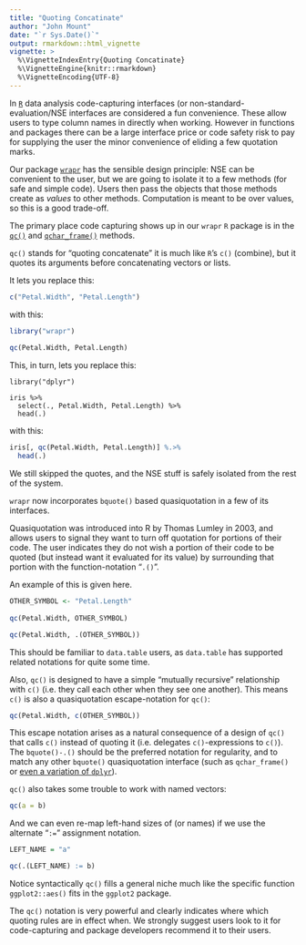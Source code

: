 ```yaml
---
title: "Quoting Concatinate"
author: "John Mount"
date: "`r Sys.Date()`"
output: rmarkdown::html_vignette
vignette: >
  %\VignetteIndexEntry{Quoting Concatinate}
  %\VignetteEngine{knitr::rmarkdown}
  %\VignetteEncoding{UTF-8}
---
```



In [`R`](https://www.r-project.org) data analysis code-capturing interfaces (or non-standard-evaluation/NSE interfaces are considered a fun convenience. These allow users to type column names in directly when working.  However in functions and packages there can be a large interface price or code safety risk to pay for supplying the user the minor convenience of eliding a few quotation marks.  

Our package [`wrapr`](https://CRAN.R-project.org/package=wrapr) has the sensible design principle: NSE can be convenient to the user, but we are going to isolate it to a few methods (for safe and simple code). Users then pass the objects that those methods create as *values* to other methods.  Computation is meant to be over values, so this is a good trade-off.

The primary place code capturing shows up in our `wrapr` `R` package is in the [`qc()`](https://winvector.github.io/wrapr/reference/qc.html) and [`qchar_frame()`](https://winvector.github.io/wrapr/reference/qchar_frame.html) methods.

`qc()` stands for "quoting concatenate" it is much like `R`'s `c()` (combine), but it quotes its arguments before concatenating vectors or lists.

It lets you replace this:

```r
c("Petal.Width", "Petal.Length")
```

with this:

```r
library("wrapr")
   
qc(Petal.Width, Petal.Length)
```



This, in turn, lets you replace this:

```
library("dplyr")

iris %>%
  select(., Petal.Width, Petal.Length) %>%
  head(.)
```

  
with this:

```r
iris[, qc(Petal.Width, Petal.Length)] %.>%
  head(.)
```

We still skipped the quotes, and the NSE stuff is safely isolated from the rest of the system.

`wrapr` now incorporates `bquote()` based quasiquotation in a few of its interfaces.

Quasiquotation was introduced into R by Thomas Lumley in 2003, and allows users to signal they want to turn off quotation for portions of their code. The user indicates they do not wish a portion of their code to be quoted (but instead want it evaluated for its value) by surrounding that portion with the function-notation "`.()`".

An example of this is given here.

```r
OTHER_SYMBOL <- "Petal.Length"
  
qc(Petal.Width, OTHER_SYMBOL)

qc(Petal.Width, .(OTHER_SYMBOL))
```

This should be familiar to `data.table` users, as `data.table` has supported related notations for quite some time.

Also, `qc()` is designed to have a simple "mutually recursive" relationship with `c()` (i.e. they call each other when they see one another).  This means `c()` is also a quasiquotation escape-notation for `qc()`:

```r
qc(Petal.Width, c(OTHER_SYMBOL))
```

This escape notation arises as a natural consequence of a design of `qc()` that calls `c()` instead of quoting it (i.e. delegates `c()`-expressions to `c()`). The `bquote()-.()` should be the preferred notation for regularity, and to match any other `bquote()` quasiquotation interface (such as `qchar_frame()` or [even a variation of `dplyr`](https://win-vector.com/2018/10/16/quasiquotation-in-r-via-bquote/)).

`qc()` also takes some trouble to work with named vectors:

```r
qc(a = b)
```

And we can even re-map left-hand sizes of (or names) if we use the alternate "`:=`" assignment notation.

```r
LEFT_NAME = "a"

qc(.(LEFT_NAME) := b)
```

Notice syntactically `qc()` fills a general niche much like the specific function `ggplot2::aes()` fits in the `ggplot2` package.

The `qc()` notation is very powerful and clearly indicates where which quoting rules are in effect when.  We strongly suggest users look to it for code-capturing and package developers recommend it to their users.



